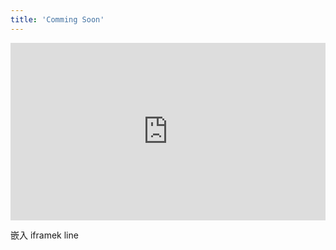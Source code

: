 ```yaml
---
title: 'Comming Soon'
---
```


<div style="position: relative; width: 100%; padding-top: 56.25%;">
  <iframe 
    src="https://khtest.10jqka.com.cn/kodexplorer/data/User/wangyifan/home/HXKlineChart/demo/index.html" 
    style="
      position: absolute;
      top: 0;
      left: 0;
      width: 100%;
      height: 100%;
      border: none;
    "
  ></iframe>
</div>


嵌入 iframek line
